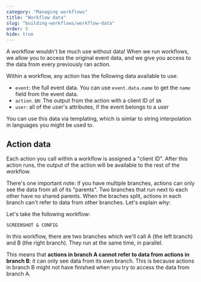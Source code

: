 ```yaml
---
category: "Managing workflows"
title: "Workflow data"
slug: "building-workflows/workflow-data"
order: 5
hide: true
---
```


A workflow wouldn't be much use without data! When we run workflows, we allow you to access the
original event data, and we give you access to the data from every previously ran action.

Within a workflow, any action has the following data available to use:

- `event`: the full event data. You can use `event.data.name` to get the `name` field from the
  event data.
- `action.$N`: The output from the action with a client ID of `$N`
- `user`: all of the user's attributes, if the event belongs to a user

You can use this data via templating, which is simlar to string interpolation in languages you might
be used to.

## Action data

Each action you call within a workflow is assigned a "client ID". After this action runs, the
output of the action will be available to the rest of the workflow.

There's one important note: if you have multiple branches, actions can only see the data from all
of its "parents". Two branches that run next to each other have no shared parents. When the
braches split, actions in each branch can't refer to data from other branches. Let's explain why:

Let's take the following workflow:

```
SCREENSHOT & CONFIG
```

In this workflow, there are two branches which we'll call A (the left branch) and B (the right
branch). They run at the same time, in parallel.

This means that **actions in branch A cannot refer to data from actions in branch B**: it can only
see data from its own branch. This is because actions in branch B might not have finished when
you try to access the data from branch A.
